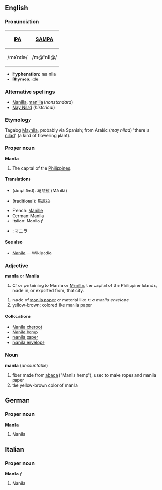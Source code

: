 {{wikipedia}}
==English==
===Pronunciation===
{| border=1 cellpadding=5
! [[w:International Phonetic Alphabet|IPA]] !! [[w:SAMPA|SAMPA]]
|-
| /məˈnɪlə/ || /m@"nIl@/
|}

*'''Hyphenation:''' ma·nila
*'''Rhymes:''' [[Rhymes:English:-ɪlə|-ɪlə]]

===Alternative spellings===
*[[Manilla]], [[manilla]] (''nonstandard'')
*[[May Nilad]] (''historical'')

===Etymology===
Tagalog [[Maynila]], probably via Spanish; from Arabic (''may nilad'') "there is [[nilad]]" (a kind of flowering plant).

===Proper noun===
'''Manila'''
# The capital of the [[Philippines]].

====Translations====
*{{zh}} (simplified): 马尼拉 (Mǎnílā)
*{{zh}} (traditional): 馬尼拉
*French: [[Manille]]
*German: Manila
*Italian: Manila ''f''
*{{ja}}: マニラ

====See also====
*[[w:Manila|Manila]] — Wikipedia

===Adjective===
'''manila''' or '''Manila'''
# Of or pertaining to Manila or [[Manilla]], the capital of the Philippine Islands; made in, or exported from, that city.
<!-- webster 1913 -->
# made of [[manila paper]] or material like it: ''a manila envelope''
# yellow-brown; colored like manila paper

====Collocations====
*[[Manila cheroot]]
*[[Manila hemp]]
*[[manila paper]]
*[[manila envelope]]

===Noun===
'''manila''' (''uncountable'')
# fiber made from [[abaca]] ("Manila hemp"), used to make ropes and manila paper
# the yellow-brown color of manila


==German==
===Proper noun=== 
'''Manila'''

#Manila


==Italian==
===Proper noun===
'''Manila''' ''f''

#Manila
